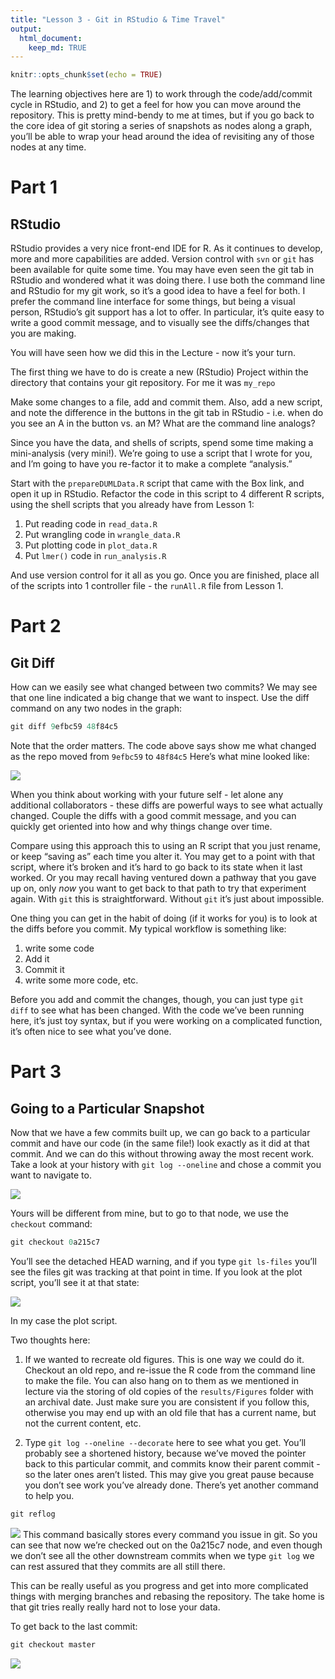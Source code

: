 ```yaml
---
title: "Lesson 3 - Git in RStudio & Time Travel"
output: 
  html_document:
    keep_md: TRUE
---
```


```r
knitr::opts_chunk$set(echo = TRUE)
```

The learning objectives here are 1) to work through the code/add/commit cycle in RStudio, and 2) to get a feel for how you can move around the repository. This is pretty mind-bendy to me at times, but if you go back to the core idea of git storing a series of snapshots as nodes along a graph, you'll be able to wrap your head around the idea of revisiting any of those nodes at any time.

# Part 1
## RStudio
RStudio provides a very nice front-end IDE for R. As it continues to develop, more and more capabilities are added. Version control with ```svn``` or ```git``` has been available for quite some time. You may have even seen the git tab in RStudio and wondered what it was doing there. I use both the command line and RStudio for my git work, so it's a good idea to have a feel for both. I prefer the command line interface for some things, but being a visual person, RStudio's git support has a lot to offer. In particular, it's quite easy to write a good commit message, and to visually see the diffs/changes that you are making.

You will have seen how we did this in the Lecture - now it's your turn. 

The first thing we have to do is create a new (RStudio) Project within the directory that contains your git repository. For me it was ```my_repo```

Make some changes to a file, add and commit them. Also, add a new script, and note the difference in the buttons in the git tab in RStudio - i.e. when do you see an A in the button vs. an M? What are the command line analogs?

Since you have the data, and shells of scripts, spend some time making a mini-analysis (very mini!). We're going to use a script that I wrote for you, and I'm going to have you re-factor it to make a complete "analysis."

Start with the ```prepareDUMLData.R``` script that came with the Box link, and open it up in RStudio. Refactor the code in this script to 4 different R scripts, using the shell scripts that you already have from Lesson 1:

1. Put reading code in ```read_data.R``` 
2. Put wrangling code in ```wrangle_data.R``` 
3. Put plotting code in ```plot_data.R``` 
4. Put ```lmer()``` code in ```run_analysis.R``` 

And use version control for it all as you go. Once you are finished, place all of the scripts into 1 controller file - the ```runAll.R``` file from Lesson 1.

# Part 2
## Git Diff
How can we easily see what changed between two commits? We may see that one line indicated a big change that we want to inspect. Use the diff command on any two nodes in the graph:

```r
git diff 9efbc59 48f84c5
```

Note that the order matters. The code above says show me what changed as the repo moved from ```9efbc59``` to ```48f84c5``` Here's what mine looked like:


![](images/gitDiff.png)

When you think about working with your future self - let alone any additional collaborators - these diffs are powerful ways to see what actually changed. Couple the diffs with a good commit message, and you can quickly get oriented into how and why things change over time. 

Compare using this approach this to using an R script that you just rename, or keep "saving as" each time you alter it. You may get to a point with that script, where it's broken and it's hard to go back to its state when it last worked. Or you may recall having ventured down a pathway that you gave up on, only _now_ you want to get back to that path to try that experiment again. With ```git``` this is straightforward. Without ```git``` it's just about impossible.

One thing you can get in the habit of doing (if it works for you) is to look at the diffs before you commit. My typical workflow is something like:

1. write some code
2. Add it
3. Commit it
4. write some more code, etc.

Before you add and commit the changes, though, you can just type ```git diff``` to see what has been changed. With the code we've been running here, it's just toy syntax, but if you were working on a complicated function, it's often nice to see what you've done. 

# Part 3
## Going to a Particular Snapshot
Now that we have a few commits built up, we can go back to a particular commit and have our code (in the same file!) look exactly as it did at that commit. And we can do this without throwing away the most recent work. Take a look at your history with ```git log --oneline``` and chose a commit you want to navigate to. 

![](images/gitLogTT.png)

Yours will be different from mine, but to go to that node, we use the ```checkout``` command:

```r
git checkout 0a215c7
```

You'll see the detached HEAD warning, and if you type ```git ls-files``` you'll see the files git was tracking at that point in time. If you look at the plot script, you'll see it at that state:

![](images/plot0a215c7.png)

In my case the plot script. 

Two thoughts here:

1. If we wanted to recreate old figures. This is one way we could do it. Checkout an old repo, and re-issue the R code from the command line to make the file. You can also hang on to them as we mentioned in lecture via the storing of old copies of the ```results/Figures``` folder with an archival date. Just make sure you are consistent if you follow this, otherwise you may end up with an old file that has a current name, but not the current content, etc.

2. Type ```git log --oneline --decorate``` here to see what you get. You'll probably see a shortened history, because we've moved the pointer back to this particular commit, and commits know their parent commit - so the later ones aren't listed. This may give you great pause because you don't see work you've already done. There's yet another command to help you.

```r
git reflog
```

![](images/reflog.png)
This command basically stores every command you issue in git. So you can see that now we're checked out on the 0a215c7 node, and even though we don't see all the other downstream commits when we type ```git log``` we can rest assured that they commits are all still there.

This can be really useful as you progress and get into more complicated things with merging branches and rebasing the repository. The take home is that git tries really really hard not to lose your data.

To get back to the last commit:

```r
git checkout master
```

![](images/reflogMaster.png)


